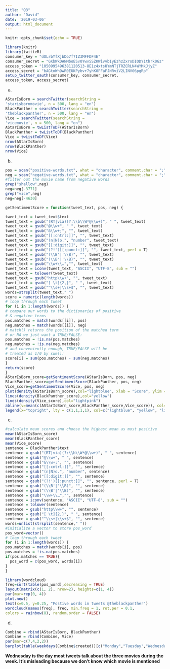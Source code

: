 ```yaml
---
title: "Q3"
author: "David"
date: '2019-03-06'
output: html_document
---
```


```r
knitr::opts_chunk$set(echo = TRUE)
```

```r
library(knitr)
library(twitteR)
consumer_key = "dOLrbYfXjbDo7f7IZ3MFFDF4E"
consumer_secret = "GKbWkDANMboESv0YwvSSZKWivvbIyEzhzZxroDIODY1thrk0Gz"
access_token = "1050995496381120513-8E1z4xtsUYmNTjTRZCRLN4WYMkJjyZ"
access_secret = "bAGtoWn9wR0EUKPybvr7yhK0FFaFJNRviV2LINV06pgRp"
setup_twitter_oauth(consumer_key, consumer_secret,
access_token, access_secret)
```

a.
```r
AStarIsBorn = searchTwitter(searchString =
'starisbornmovie', n = 500, lang = "en")
BlackPanther = searchTwitter(searchString =
'theblackpanther', n = 500, lang = "en")
Vice = searchTwitter(searchString =
'vicemovie', n = 500, lang = "en")
AStarIsBorn = twListToDF(AStarIsBorn)
BlackPanther = twListToDF(BlackPanther)
Vice = twListToDF(Vice)
nrow(AStarIsBorn)
nrow(BlackPanther)
nrow(Vice)
```

b.
```r
pos = scan("positive-words.txt", what = "character", comment.char = ";")
neg = scan("negative-words.txt", what = "character", comment.char = ";")
#filter out the movie name from negative words
grep("shallow",neg)
neg=neg[-3771]
grep("vice",neg)
neg=neg[-4630]
```

```r
getSentimentScore = function(tweet_text, pos, neg) {

tweet_text = tweet_text$text
tweet_text = gsub("(RT|via)(?:\\b\\W*@\\w+)", " ", tweet_text)
tweet_text = gsub("@\\w+", " ", tweet_text)
tweet_text = gsub("&\\w+;", "", tweet_text)
tweet_text = gsub("[[:cntrl:]]", "", tweet_text)
tweet_text = gsub("(n|N)o.", "number", tweet_text)
tweet_text = gsub("[[:digit:]]", "", tweet_text)
tweet_text = gsub("(?!')[[:punct:]]", "", tweet_text, perl = T)
tweet_text = gsub("(\\B'|'\\B)", "", tweet_text)
tweet_text = gsub("(\\B'|'\\B)", "", tweet_text)
tweet_text = gsub("\\w+\\…","", tweet_text)
tweet_text = iconv(tweet_text, "ASCII", "UTF-8", sub = "")
tweet_text = tolower(tweet_text)
tweet_text = gsub("http\\w+", "", tweet_text)
tweet_text = gsub("[ \t]{2,}", " ", tweet_text)
tweet_text = gsub("^\\s+|\\s+$", "", tweet_text)
words=strsplit(tweet_text," ")
score = numeric(length(words))
# loop through each tweet
for (i in 1:length(words)) {
# compare our words to the dictionaries of positive
# & negative terms
pos.matches = match(words[[i]], pos)
neg.matches = match(words[[i]], neg)
# match() returns the position of the matched term
# or NA we just want a TRUE/FALSE:
pos.matches = !is.na(pos.matches)
neg.matches = !is.na(neg.matches)
# and conveniently enough, TRUE/FALSE will be
# treated as 1/0 by sum():
score[i] = sum(pos.matches) - sum(neg.matches)
}
return(score)
}
AStarIsBorn_score=getSentimentScore(AStarIsBorn, pos, neg) 
BlackPanther_score=getSentimentScore(BlackPanther, pos, neg)
Vice_score=getSentimentScore(Vice, pos, neg)
plot(density(AStarIsBorn_score),col="lightblue", xlab = "Score", ylim = c(0,1), main = "Density distribution of sentiment score analysis")
lines(density(BlackPanther_score),col="yellow")
lines(density(Vice_score),col="lightpink")
abline(v=mean(c(AStarIsBorn_score,BlackPanther_score,Vice_score)), col=2)
legend(x="topright", lty = c(1,1,1,1), col=c("lightblue", "yellow", "lightpink", "red"), c("A Star Is Born", "Black Panther", "Vice", "Average score"))

```
c.
```r
#calculate mean scores and choose the highest mean as most positive 
mean(AStarIsBorn_score)
mean(BlackPanther_score)
mean(Vice_score)
sentence = BlackPanther$text
sentence = gsub("(RT|via)(?:\\b\\W*@\\w+)", " ", sentence)
sentence = gsub("@\\w+", " ", sentence)
sentence = gsub("&\\w+;", "", sentence)
sentence = gsub("[[:cntrl:]]", "", sentence)
sentence = gsub("(n|N)o.", "number", sentence)
sentence = gsub("[[:digit:]]", "", sentence)
sentence = gsub("(?!')[[:punct:]]", "", sentence, perl = T)
sentence = gsub("(\\B'|'\\B)", "", sentence)
sentence = gsub("(\\B'|'\\B)", "", sentence)
sentence = gsub("\\w+\\…","", sentence)
sentence = iconv(sentence, "ASCII", "UTF-8", sub = "")
sentence = tolower(sentence)
sentence = gsub("http\\w+", "", sentence)
sentence = gsub("[ \t]{2,}", " ", sentence)
sentence = gsub("^\\s+|\\s+$", "", sentence)
words=unlist(strsplit(sentence," "))
#initialize a vector to store pos_word
pos_word=vector()
# loop through each tweet
for (i in 1:length(words)) {
pos.matches = match(words[i], pos)
pos.matches = !is.na(pos.matches)
if(pos.matches == TRUE){
  pos_word = c(pos_word, words[i])
}
}
```

```r
library(wordcloud)
freq=sort(table(pos_word),decreasing = TRUE)
layout(matrix(c(1, 2), nrow=2), heights=c(1, 4))
par(mar=rep(0, 4))
plot.new()
text(x=0.5, y=0.25, "Postive words in tweets @theblackpanther")
wordcloud(names(freq), freq, min.freq = 1, rot.per = 0.1,
colors = rainbow(8), random.order = FALSE)
```

d.
```r
Combine = rbind(AStarIsBorn, BlackPanther)
Combine = rbind(Combine, Vice)
par(mar=c(7,4,2,2))
barplot(table(weekdays(Combine$created))[c("Monday","Tuesday","Wednesday","Thursday","Friday","Saturday","Sunday")], ylab = "count", las = 2, main = "Tweets about three movies in days")
```

**Wednesday is the day most tweets talk about the three movies during the week. It's misleading because we don't know which movie is mentioned**

